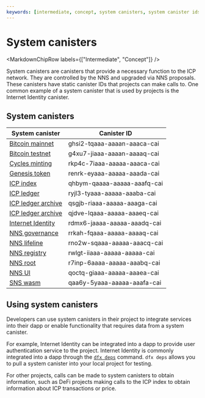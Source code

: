 ```yaml
---
keywords: [intermediate, concept, system canisters, system canister ids]
---
```



# System canisters

<MarkdownChipRow labels={["Intermediate", "Concept"]} />



System canisters are canisters that provide a necessary function to the ICP network. They are controlled by the NNS and upgraded via NNS proposals. These canisters have static canister IDs that projects can make calls to. One common example of a system canister that is used by projects is the Internet Identity canister.

## System canisters

| System canister | Canister ID |
|-----------------|-------------|
| [Bitcoin mainnet](/docs/current/building-dapps/chain-fusion/bitcoin/overview) | ghsi2-tqaaa-aaaan-aaaca-cai |
| [Bitcoin testnet](/docs/current/building-dapps/chain-fusion/bitcoin/overview) | g4xu7-jiaaa-aaaan-aaaaq-cai |
| [Cycles minting](/docs/current/developer-education/developer-concepts/gas-cost) | rkp4c-7iaaa-aaaaa-aaaca-cai |
| [Genesis token](/how-it-works/tokenomics/) | renrk-eyaaa-aaaaa-aaada-cai |
| [ICP index](/docs/current/rosetta-defi/tokens/indexes) | qhbym-qaaaa-aaaaa-aaafq-cai |
| [ICP ledger](/docs/current/rosetta-defi/overview) | ryjl3-tyaaa-aaaaa-aaaba-cai |
| [ICP ledger archive](/docs/current/rosetta-defi/overview) | qsgjb-riaaa-aaaaa-aaaga-cai |
| [ICP ledger archive](/docs/current/rosetta-defi/overview) | qjdve-lqaaa-aaaaa-aaaeq-cai |
| [Internet Identity](/docs/current/building-dapps/using-network-features/authentication/overview) | rdmx6-jaaaa-aaaaa-aaadq-cai |
| [NNS governance](/docs/current/move-to-learnhub/nns/overview)      | rrkah-fqaaa-aaaaa-aaaaq-cai |
| [NNS lifeline](/docs/current/move-to-learnhub/nns/overview) | rno2w-sqaaa-aaaaa-aaacq-cai |
| [NNS registry](/docs/current/move-to-learnhub/nns/overview)      | rwlgt-iiaaa-aaaaa-aaaaa-cai |
| [NNS root](/docs/current/move-to-learnhub/nns/overview) | r7inp-6aaaa-aaaaa-aaabq-cai |
| [NNS UI](/docs/current/move-to-learnhub/nns/overview) | qoctq-giaaa-aaaaa-aaaea-cai |
| [SNS wasm](/docs/current/building-dapps/governing-dapps/overview) | qaa6y-5yaaa-aaaaa-aaafa-cai |

## Using system canisters

Developers can use system canisters in their project to integrate services into their dapp or enable functionality that requires data from a system canister.

For example, Internet Identity can be integrated into a dapp to provide user authentication service to the project. Internet Identity is commonly integrated into a dapp through the [`dfx deps`](/docs/current/building-dapps/interacting-with-dapps/using-third-party-canisters) command. `dfx deps` allows you to pull a system canister into your local project for testing.

For other projects, calls can be made to system canisters to obtain information, such as DeFi projects making calls to the ICP index to obtain information about ICP transactions or price.
